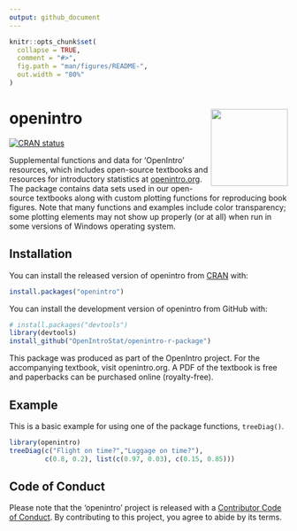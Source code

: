 ```yaml
---
output: github_document
---
```


```r
knitr::opts_chunk$set(
  collapse = TRUE,
  comment = "#>",
  fig.path = "man/figures/README-",
  out.width = "80%"
)
```

# openintro <a href="https://www.openintro.org/"><img src="man/figures/openintro-hex.jpg" align="right" height="139" /></a>

<!-- badges: start -->
[![CRAN status](https://www.r-pkg.org/badges/version/openintro)](https://cran.r-project.org/package=openintro)
<!-- badges: end -->


Supplemental functions and data for 'OpenIntro' resources, which includes 
open-source textbooks and resources for introductory statistics at 
[openintro.org](https://www.openintro.org/). The package contains data sets used 
in our open-source textbooks along with custom plotting functions for reproducing 
book figures. Note that many functions and examples include color transparency; 
some plotting elements may not show up properly (or at all) when run in some 
versions of Windows operating system.

## Installation

You can install the released version of openintro from [CRAN](https://CRAN.R-project.org) with:

``` r
install.packages("openintro")
```

You can install the development version of openintro from GitHub with:

``` r
# install.packages("devtools")
library(devtools)
install_github("OpenIntroStat/openintro-r-package")
```

This package was produced as part of the OpenIntro project. For the accompanying 
textbook, visit openintro.org. A PDF of the textbook is free and paperbacks can 
be purchased online (royalty-free).

## Example

This is a basic example for using one of the package functions, `treeDiag()`.

```r
library(openintro)
treeDiag(c("Flight on time?","Luggage on time?"),
         c(0.8, 0.2), list(c(0.97, 0.03), c(0.15, 0.85)))
```

## Code of Conduct

Please note that the 'openintro' project is released with a [Contributor Code of Conduct](CODE_OF_CONDUCT.md). By contributing to this project, you agree to abide by its terms.
